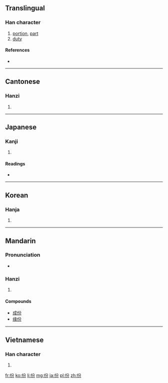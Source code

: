 {{also|fen|彬}}
==Translingual==
{{stroke order}}
===Han character===
{{Han char|rn=9|rad=人|as=04|sn=6|four=2822<sub>7</sub>|canj=人金尸竹 (OCSH)|ids=⿰[[亻]][[分]]}}

# [[portion]], [[part]]
# [[duty]]

====References====
* {{Han ref|kx=0094.260|dkj=00418|dj=0201.020|hdz=10124.120|uh=4EFD|ud=20221|bh=A5F7|bd=42487}}

----

==Cantonese==

===Hanzi===
{{yue-hanzi|jyut=|y=fan6}}

# {{defn|lang=yue|sort=人04}}

----

==Japanese==

===Kanji===
{{ja-kanji|grade=|rs=人04}}

# {{defn|lang=ja|sort=人04}}

====Readings====
* {{ja-readings|on=[[ひん]] (hin), [[ふん]] (fun)|kun=[[あきらか]] (akiraka), [[うるわしい]] (uruwashii)}}

----

==Korean==

===Hanja===
{{ko-hanja|hangeul=빈|rv=bin|mr=pin}}

# {{defn|lang=ko|sort=人04}}

----

==Mandarin==

===Pronunciation===
* {{audio|Zh-fèn.ogg|Audio}}

===Hanzi===
{{cmn-hanzi|pin=[[fèn]] ([[fen4]])|wg=fen<sup>4</sup>}}

# {{defn|lang=cmn|sort=人04}}

====Compounds====
* [[成份]]
* [[缘份]]

----

==Vietnamese==

===Han character===
{{vi-hantu|[[phần]], [[phân]]|rs=人04}}

# {{defn|lang=vi|sort=人04}}

[[fr:份]]
[[ko:份]]
[[li:份]]
[[mg:份]]
[[ja:份]]
[[pl:份]]
[[zh:份]]